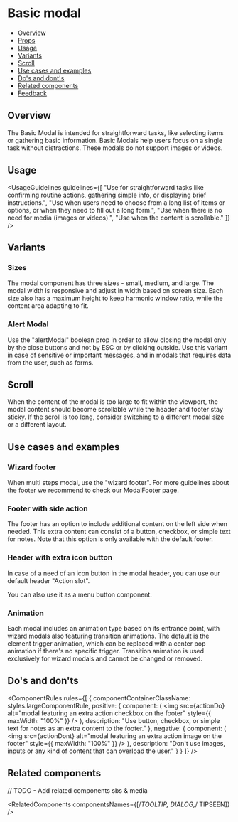 
<Meta of={ModalBasicLayoutStories} />

# Basic modal

- [Overview](#overview)
- [Props](#props)
- [Usage](#usage)
- [Variants](#variants)
- [Scroll](#scroll)
- [Use cases and examples](#use-cases-and-examples)
- [Do's and dont's](do's-and-don'ts)
- [Related components](#related-components)
- [Feedback](#feedback)

## Overview

The Basic Modal is intended for straightforward tasks, like selecting items or gathering basic information. Basic Modals help users focus on a single task without distractions. These modals do not support images or videos.

<Canvas of={ModalBasicLayoutStories.Overview} />

## Usage

<UsageGuidelines
  guidelines={[
    "Use for straightforward tasks like confirming routine actions, gathering simple info, or displaying brief instructions.",
    "Use when users need to choose from a long list of items or options, or when they need to fill out a long form.",
    "Use when there is no need for media (images or videos).",
    "Use when the content is scrollable."
  ]}
/>

<BasicModalTip />

## Variants

### Sizes

The modal component has three sizes - small, medium, and large. The modal width is responsive and adjust in width based on screen size. Each size also has a maximum height to keep harmonic window ratio, while the content area adapting to fit.

<Canvas of={ModalBasicLayoutStories.Sizes} />

### Alert Modal

Use the "alertModal" boolean prop in order to allow closing the modal only by the close buttons and not by ESC or by clicking outside. Use this variant in case of sensitive or important messages, and in modals that requires data from the user, such as forms.

<Canvas of={ModalBasicLayoutStories.AlertModal} />

## Scroll

When the content of the modal is too large to fit within the viewport, the modal content should become scrollable while the header and footer stay sticky. If the scroll is too long, consider switching to a different modal size or a different layout.

<Canvas of={ModalBasicLayoutStories.Scroll} />

## Use cases and examples

### Wizard footer

When multi steps modal, use the "wizard footer". For more guidelines about the footer we recommend to check our <StorybookLink page="Feedback/Modal [New]/Footer">ModalFooter</StorybookLink> page.

<Canvas of={ModalBasicLayoutStories.Wizard} />

### Footer with side action

The footer has an option to include additional content on the left side when needed. This extra content can consist of a button, checkbox, or simple text for notes. Note that this option is only available with the default footer.

<Canvas of={ModalBasicLayoutStories.FooterWithSideAction} />

### Header with extra icon button

In case of a need of an icon button in the modal header, you can use our default header "Action slot".

You can also use it as a <StorybookLink page="Buttons/MenuButton">menu button</StorybookLink> component.

<Canvas of={ModalBasicLayoutStories.HeaderWithExtraIconButton} />

### Animation

Each modal includes an animation type based on its entrance point, with wizard modals also featuring transition animations. The default is the element trigger animation, which can be replaced with a center pop animation if there's no specific trigger. Transition animation is used exclusively for wizard modals and cannot be changed or removed.

<Canvas of={ModalBasicLayoutStories.Animation} />

## Do's and don'ts

<ComponentRules
  rules={[
    {
      componentContainerClassName: styles.largeComponentRule,
      positive: {
        component: (
          <img
            src={actionDo}
            alt="modal featuring an extra action checkbox on the footer"
            style={{ maxWidth: "100%" }}
          />
        ),
        description: "Use button, checkbox, or simple text for notes as an extra content to the footer."
      },
      negative: {
        component: (
          <img
            src={actionDont}
            alt="modal featuring an extra action image on the footer"
            style={{ maxWidth: "100%" }}
          />
        ),
        description: "Don't use images, inputs or any kind of content that can overload the user."
      }
    }
  ]}
/>

## Related components

// TODO - Add related components sbs & media

<RelatedComponents componentsNames={[/*TOOLTIP, DIALOG,*/ TIPSEEN]} />
